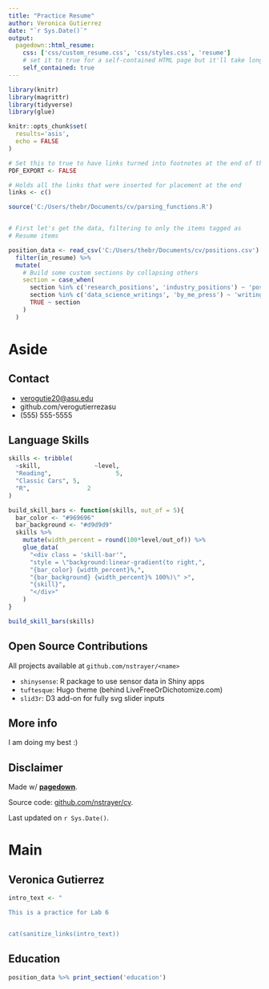 ```yaml
---
title: "Practice Resume"
author: Veronica Gutierrez
date: "`r Sys.Date()`"
output:
  pagedown::html_resume:
    css: ['css/custom_resume.css', 'css/styles.css', 'resume']
    # set it to true for a self-contained HTML page but it'll take longer to render
    self_contained: true
---
```


```r

library(knitr)
library(magrittr)
library(tidyverse)
library(glue)
```

```r

knitr::opts_chunk$set(
  results='asis', 
  echo = FALSE
)

# Set this to true to have links turned into footnotes at the end of the document
PDF_EXPORT <- FALSE

# Holds all the links that were inserted for placement at the end
links <- c()

source('C:/Users/thebr/Documents/cv/parsing_functions.R')


# First let's get the data, filtering to only the items tagged as
# Resume items

position_data <- read_csv('C:/Users/thebr/Documents/cv/positions.csv') %>% 
  filter(in_resume) %>% 
  mutate(
    # Build some custom sections by collapsing others
    section = case_when(
      section %in% c('research_positions', 'industry_positions') ~ 'positions', 
      section %in% c('data_science_writings', 'by_me_press') ~ 'writings',
      TRUE ~ section
    )
  ) 


```

# Aside

## Contact {#contact}

-   <i class="fa fa-envelope"></i> [verogutie20@asu.edu](mailto:verogutie20@asu.edu){.email}
-   <i class="fa fa-github"></i> github.com/verogutierrezasu
-   <i class="fa fa-phone"></i> (555) 555-5555

## Language Skills {#skills}

```r
skills <- tribble(
  ~skill,               ~level,
  "Reading",                  5,
  "Classic Cars", 5,
  "R",                2
)

build_skill_bars <- function(skills, out_of = 5){
  bar_color <- "#969696"
  bar_background <- "#d9d9d9"
  skills %>% 
    mutate(width_percent = round(100*level/out_of)) %>% 
    glue_data(
      "<div class = 'skill-bar'",
      "style = \"background:linear-gradient(to right,",
      "{bar_color} {width_percent}%,",
      "{bar_background} {width_percent}% 100%)\" >",
      "{skill}",
      "</div>"
    )
}

build_skill_bars(skills)


```

## Open Source Contributions {#open-source}

All projects available at `github.com/nstrayer/<name>`

-   `shinysense`: R package to use sensor data in Shiny apps
-   `tuftesque`: Hugo theme (behind LiveFreeOrDichotomize.com)
-   `slid3r`: D3 add-on for fully svg slider inputs

## More info {#more-info}

I am doing my best :) 

## Disclaimer {#disclaimer}

Made w/ [**pagedown**](https://github.com/rstudio/pagedown).

Source code: [github.com/nstrayer/cv](https://github.com/nstrayer/cv).

Last updated on `r Sys.Date()`.

# Main

## Veronica Gutierrez {#title}

```r
intro_text <- "

This is a practice for Lab 6


cat(sanitize_links(intro_text))
```

## Education {data-icon="graduation-cap" data-concise="true"}

```r

position_data %>% print_section('education')

```

